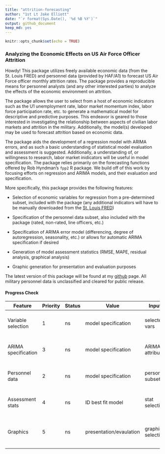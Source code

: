 ```yaml
---
title: "attrition-forecasting"
author: "1st Lt Jake Elliott"
date: "`r format(Sys.Date(), '%d %B %Y')`"
output: github_document
keep_md: yes
---
```


<!-- don't ever edit README.md, go to README.Rmd instead -->

```r
knitr::opts_chunk$set(echo = TRUE)
```

### Analyzing the Economic Effects on US Air Force Officer Attrition

Howdy! This package utilizes freely available economic data (from the St. Louis FRED)
and personnel data (provided by HAF/A1) to forecast US Air Force officer 
monthly attrition rates. The package provides a reproducible means for personnel
analysts (and any other interested parties) to analyze the effects of the 
economic environment on attrition. 

The package allows the user to select from a host of economic indicators such as the 
U1 unemployment rate, labor market momentum index, labor force participation rate, etc.
to generate a mathematical model for descriptive and predictive purposes. This endeavor 
is geared to those interested in investigating the relationship between aspects of 
civilian labor markets and attrition in the military. Additionally, the model(s) developed
may be used to forecast attrition based on economic data.

The package aids the development of a regression model with ARIMA errors, and as such 
a basic understanding of statistical model evaluation and assessment is suggested. 
Additionally, a understanding of, or willingness to research, labor market inidicators 
will be useful in model specification. The package relies primarily on the 
forecasting functions offered by Rob Hyndman's `fpp2` R package. We build off of 
this work by focusing efforts on regression and ARIMA models, and their 
evaluation and specification.

More specifically, this package provides the following features:

* Selection of economic variables for regression from a pre-determined subset, 
included with the package (any additional indicators will have to be manually 
downloaded from the [St. Louis FRED](https://fred.stlouisfed.org/))

* Specification of the personnel data subset, also included with the package 
(rated, non-rated, line officers, etc.)

* Specification of ARIMA error model (differencing, degree of autoregression, 
seasonality, etc.) or allows for automatic ARIMA specification if desired

* Generation of model assessment statistics (RMSE, MAPE, residual analysis, graphical analysis)

* Graphic generation for presentation and evaluation purposes

The latest version of this package will be found at my [github](https://github.com/jtelliott/attrition-forecast) page. All military 
personnel data is unclassified and cleared for public release. 

#### Progress Check

| Feature             | Priority  | Status  | Value               | Inputs           | Outputs        | Timeline |
| ---                 | ---       | ---     | ---                 | ---              | ---                               | ---                          |
| Variable selection  | 1         | ns      | model specification | selected vars    | selected vars  | sufficient time for current deadline | 
| ARIMA specification | 3         | ns      | model specification | ARIMA attributes | selected model attributes | sufficient time for current deadline |
| Personnel data      | 2         | ns      | model specification | personnel subset | selected subset | sufficient time for current deadline |
| Assessment stats    | 4         | ns      | ID best fit model   | stat selection   | residual plots, accuracy measures | sufficient time for current deadline  |
| Graphics            | 5         | ns      | presentation/evaulation | graphic selection | forecast plots over actual data   | sufficient time for current deadline  |
